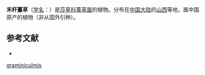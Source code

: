 {{Speciesbox
| name = 禾秆薹草
| status = 
| status_system = 
| image =
| genus = Carex
| species = graminiculmis
| authority = T. Koyama
}}

'''禾秆薹草'''（[[学名|学名]]：{{lang|la|''Carex graminiculmis''}}）是[[莎草科|莎草科]][[薹草属|薹草属]]的植物。分布在[[中国大陆|中国大陆]]的[[山西|山西]]等地，属中国原产的植物（非从国外引种）。

== 参考文献 ==
<div class="references-small">
* {{cite web| url =http://www.bioinfo.cn/db05/KmzwSpecies.php?action=view&id=24987| title =禾秆薹草| work =《中国高等植物数据库全库》| publisher =中国科学院微生物研究所| author =昆明植物研究所| accessdate =2009-02-25| deadurl =yes| archiveurl =https://web.archive.org/web/20160305024823/http://www.bioinfo.cn/db05/KmzwSpecies.php?action=view&id=24987| archivedate =2016-03-05}}
</div>
{{Taxonbar|from=Q15232518}}

{{DEFAULTSORT:Carex graminiculmis}}
[[Category:薹草属|graminiculmis]]


{{Carex-stub}}